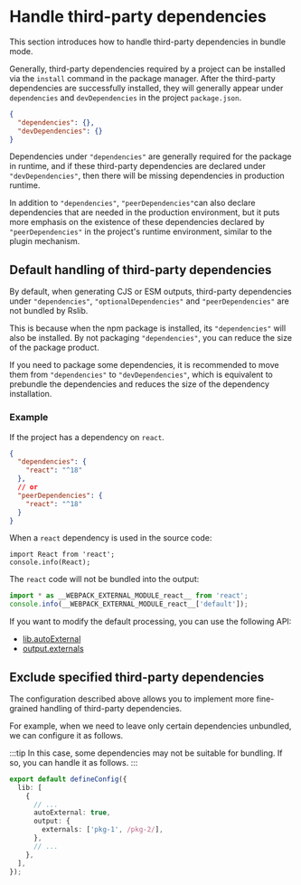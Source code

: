 # Handle third-party dependencies

This section introduces how to handle third-party dependencies in bundle mode.

Generally, third-party dependencies required by a project can be installed via the `install` command in the package manager. After the third-party dependencies are successfully installed, they will generally appear under `dependencies` and `devDependencies` in the project `package.json`.

```json title="package.json"
{
  "dependencies": {},
  "devDependencies": {}
}
```

Dependencies under `"dependencies"` are generally required for the package in runtime, and if these third-party dependencies are declared under `"devDependencies"`, then there will be missing dependencies in production runtime.

In addition to `"dependencies"`, `"peerDependencies"`can also declare dependencies that are needed in the production environment, but it puts more emphasis on the existence of these dependencies declared by `"peerDependencies"` in the project's runtime environment, similar to the plugin mechanism.

## Default handling of third-party dependencies

By default, when generating CJS or ESM outputs, third-party dependencies under `"dependencies"`, `"optionalDependencies"` and `"peerDependencies"` are not bundled by Rslib.

This is because when the npm package is installed, its `"dependencies"` will also be installed. By not packaging `"dependencies"`, you can reduce the size of the package product.

If you need to package some dependencies, it is recommended to move them from `"dependencies"` to `"devDependencies"`, which is equivalent to prebundle the dependencies and reduces the size of the dependency installation.

### Example

If the project has a dependency on `react`.

```json title="package.json"
{
  "dependencies": {
    "react": "^18"
  },
  // or
  "peerDependencies": {
    "react": "^18"
  }
}
```

When a `react` dependency is used in the source code:

```tsx title="src/index.ts"
import React from 'react';
console.info(React);
```

The `react` code will not be bundled into the output:

```js title="dist/index.js"
import * as __WEBPACK_EXTERNAL_MODULE_react__ from 'react';
console.info(__WEBPACK_EXTERNAL_MODULE_react__['default']);
```

If you want to modify the default processing, you can use the following API:

- [lib.autoExternal](/config/lib/auto-external)
- [output.externals](/config/rsbuild/output#outputexternals)

## Exclude specified third-party dependencies

The configuration described above allows you to implement more fine-grained handling of third-party dependencies.

For example, when we need to leave only certain dependencies unbundled, we can configure it as follows.

:::tip
In this case, some dependencies may not be suitable for bundling. If so, you can handle it as follows.
:::

```ts
export default defineConfig({
  lib: [
    {
      // ...
      autoExternal: true,
      output: {
        externals: ['pkg-1', /pkg-2/],
      },
      // ...
    },
  ],
});
```
